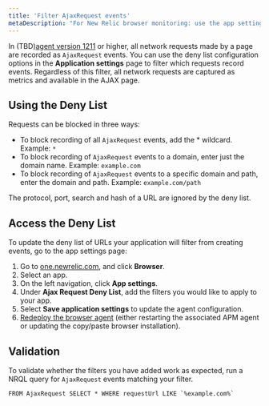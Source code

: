 ```yaml
---
title: 'Filter AjaxRequest events'
metaDescription: "For New Relic browser monitoring: use the app settings page to filter which network calls are recorded as AjaxRequest events."
---
```

In (TBD)[agent version 1211](https://docs.newrelic.com/docs/release-notes/new-relic-browser-release-notes/browser-agent-release-notes/) or higher, all network requests made by a page are recorded as `AjaxRequest` events. You can use the deny list configuration options in the **Application settings** page to filter which requests record events. 
Regardless of this filter, all network requests are captured as metrics and available in the AJAX page.

## Using the Deny List
Requests can be blocked in three ways:
  * To block recording of all `AjaxRequest` events, add the * wildcard. Example: `*`
  * To block recording of `AjaxRequest` events to a domain, enter just the domain name. Example: `example.com`
  * To block recording of `AjaxRequest` events to a specific domain and path, enter the domain and path. Example: `example.com/path`

The protocol, port, search and hash of a URL are ignored by the deny list.

## Access the Deny List
To update the deny list of URLs your application will filter from creating events, go to the app settings page:
1. Go to [one.newrelic.com](http://one.newrelic.com), and click **Browser**. 
2. Select an app. 
3. On the left navigation, click **App settings**.
4. Under **Ajax Request Deny List**, add the filters you would like to apply to your app.
5. Select **Save application settings** to update the agent configuration.
6. [Redeploy the browser agent](/docs/browser/new-relic-browser/installation/upgrade-browser-agent) (either restarting the associated APM agent or updating the copy/paste browser installation).


## Validation

To validate whether the filters you have added work as expected, run a NRQL query for `AjaxRequest` events matching your filter.

```
FROM AjaxRequest SELECT * WHERE requestUrl LIKE `%example.com%`
```
